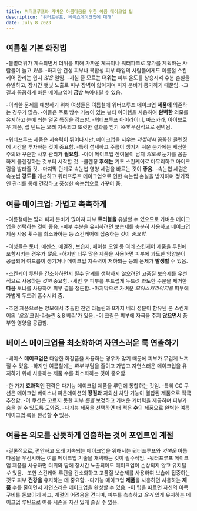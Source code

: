 ```yaml
---
title: 워터프루프와 가벼운 아름다움을 위한 여름 메이크업 팁
description: "워터프루프, 베이스메이크업에 대해"
date: July 8 2023
---
```


## 여름철 기본 화장법
-불볕더위가 계속되면서 더위를 피해 가까운 계곡이나 워터파크로 휴가를 계획하는 사람들이 늘고 _있음._ 
-하지만 건성 피부나 복합성 피부 타입의 사람들에게도 여름철 스킨케어 관리는 쉽지 _않은_ 일임. 
-지칠 줄 모르는 **더위는** 피부 온도를 상승시켜 수분 손실을 유발하고, 장시간 햇빛 노출로 피부 장벽이 얇아지며 피지 분비가 증가하기 때문임. 
-그 결과 꼼꼼하게 바른 메이크업이 **금방** 녹아내릴 수 있음.

-이러한 문제를 예방하기 위해 여성들은 여름철에 워터프루프 메이크업 **제품에** 의존하는 경우가 많음. 
-이들은 주로 방수 기능이 있는 뷰티 아이템을 사용하여 **완벽한** 외모를 유지하고 눈에 띄는 얼굴 특징을 강조함. 
-워터프루프 아이라이너, 마스카라, 아이브로우 제품, 립 틴트는 오래 지속되고 또렷한 결과를 얻기 _위해_ 우선적으로 선택됨.

-워터프루프 제품은 지속력이 뛰어나지만, 메이크업을 지우는 _과정에서_ 꼼꼼한 클렌징에 시간을 투자하는 것이 중요함. 
-특히 섬세하고 주름이 생기기 쉬운 눈가에는 세심한 주의와 꾸준한 사후 관리가 **필요함.** 
-아이 메이크업 잔여물이 남지 _않도록_ 눈가를 꼼꼼하게 클렌징하는 것부터 시작할 것. 
-클렌징 **후에는** 기초 스킨케어로 마무리하고 아이크림을 발라줄 것. 
-마지막 단계로 속눈썹 영양 세럼을 바르는 것이 **좋음.** 
-속눈썹 세럼은 속눈썹 **강도를** 개선하고 워터프루프 메이크업으로 인한 속눈썹 손실을 방지하며 정기적인 관리를 통해 건강하고 풍성한 속눈썹으로 가꾸어 줌.

## 여름 메이크업: 가볍고 촉촉하게

-여름철에는 땀과 피지 분비가 많아져 피부 **트러블을** 유발할 수 있으므로 가벼운 메이크업을 선택하는 것이 좋음. 
-피부 수분을 유지하려면 보습제를 충분히 사용하고 메이크업 제품 사용 횟수를 최소화하는 등 스킨케어에 집중하는 것이 _중요함._

-여성들은 토너, 에센스, 에멀젼, 보습제, 페이셜 오일 등 여러 스킨케어 제품을 루틴에 포함시키는 경우가 _많음._ 
-하지만 너무 많은 제품을 사용하면 피부에 과도한 영양분이 공급되어 여드름이 생기거나 메이크업 지속력이 저하되는 등의 문제가 **발생할** 수 있음.

-스킨케어 루틴을 간소화하면서 필수 단계를 생략하지 않으려면 고품질 보습제를 우선적으로 사용하는 _것이_ 중요함. 
-세안 후 피부를 부드럽게 두드려 과도한 수분을 제거한 **다음** 토너를 사용하여 피부 결을 정돈함. 
-마지막으로 가벼운 _모이스처라이저를_ 피부에 가볍게 두드려 흡수시켜 줌.

-추천 제품으로는 양모에서 추출한 천연 라놀린과 8가지 베리 성분이 함유된 론 스킨케어의 _'오일_ 크림-라놀린 & 8 베리'가 있음. 
-이 크림은 피부에 자극을 주지 **않으면서** 풍부한 영양을 공급함.

## 베이스 메이크업을 최소화하여 자연스러운 룩 연출하기

-베이스 **메이크업은** 다양한 화장품을 사용하는 경우가 많기 때문에 피부가 무겁게 느껴질 수 있음. 
-하지만 여름철에는 _피부_ 부담을 줄이고 가볍고 자연스러운 메이크업을 유지하기 위해 사용하는 제품 수를 최소화하는 것이 중요함.

-한 가지 **효과적인** 전략은 다기능 메이크업 제품을 루틴에 통합하는 것임. 
-특히 CC 쿠션은 메이크업 베이스나 파운데이션의 **장점과** 자외선 차단 기능이 결합된 제품으로 적극 추천함. 
-이 쿠션은 고르지 못한 피부 _톤을_ 보정하고 가벼운 커버력을 제공하며 피부가 숨을 쉴 수 있도록 도와줌. 
-다기능 제품을 선택하면 더 적은 **수**의 제품으로 완벽한 여름 메이크업 룩을 완성할 **수** 있음.


## 여름은 외모를 산뜻하게 연출하는 것이 포인트인 계절
-결론적으로, 편안하고 오래 지속되는 메이크업을 위해서는 워터프루프와 _가벼운_ 아름다움을 우선시하는 여름 메이크업 기술을 채택하는 것이 필수적임. 
-워터프루프 메이크업 제품을 사용하면 더위와 땀에 장시간 노출되어도 메이크업이 손상되지 않고 유지될 _수_ 있음. 
-또한 스킨케어 루틴을 간소화하고 고품질 보습제를 사용하여 보습에 집중하는 것도 피부 **건강을** 유지하는 데 중요함. 
-다기능 메이크업 **제품**을 사용하면 사용하는 **제품** 수를 줄이면서 자연스러운 메이크업을 완성할 수 있음. 
-이 팁을 따르면 자신의 이목구비를 돋보이게 하고, 계절의 어려움을 견디며, 피부를 촉촉하고 _윤기_ 있게 유지하는 메이크업 루틴으로 여름 시즌을 자신 있게 즐길 수 있음.